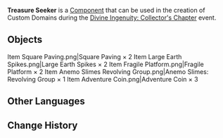 {{Component Infobox
|id          = 9006
|image       = Item Treasure Seeker.png
|load        = 51
|event       = Divine Ingenuity: Collector's Chapter
|placement   = Placeable Only on Ground
|category    = Preset Sets
}}
'''Treasure Seeker''' is a [[Component]] that can be used in the creation of Custom Domains during the [[Divine Ingenuity/2023-06-08|Divine Ingenuity: Collector's Chapter]] event.

==Objects==
<gallery>
Item Square Paving.png|Square Paving × 2
Item Large Earth Spikes.png|Large Earth Spikes × 2
Item Fragile Platform.png|Fragile Platform × 2
Item Anemo Slimes Revolving Group.png|Anemo Slimes: Revolving Group × 1
Item Adventure Coin.png|Adventure Coin × 3
</gallery>

==Other Languages==
{{Other Languages|default_hidden=1
|en      = Treasure Seeker
|zhs     = 险中取宝
|zhs_rm  = 
|zht     = 險中取寶
|zht_rm  = 
|ja      = 虎穴の宝
|ja_rm   = Koketsu no Takara
|ko      = 보물 탐험
|ko_rm   = 
|es      = Recogida de tesoros
|fr      = Recherche de trésors
|ru      = Искатель сокровищ
|th      = ทะลุฟ้าคว้าสมบัติ
|th_rm   = 
|vi      = Tầm Bảo Trong Hiểm Nguy
|de      = Schatzsucher
|id      = Kesempatan dalam Kesempitan
|pt      = Procurador de Tesouros
|tr      = Ganimet Peşinde
|it      = Cercatore di tesori
}}

==Change History==
{{Change History|3.7}}